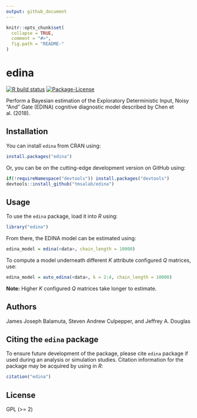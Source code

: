 ```yaml
---
output: github_document
---
```


<!-- README.md is generated from README.Rmd. Please edit that file -->

```r
knitr::opts_chunk$set(
  collapse = TRUE,
  comment = "#>",
  fig.path = "README-"
)
```

# edina

<!-- badges: start -->
[![R build status](https://github.com/tmsalab/edina/workflows/R-CMD-check/badge.svg)](https://github.com/tmsalab/edina/actions)
[![Package-License](http://img.shields.io/badge/license-GPL%20(%3E=2)-brightgreen.svg?style=flat)](http://www.gnu.org/licenses/gpl-2.0.html)
<!-- badges: end -->

Perform a Bayesian estimation of the Exploratory 
Deterministic Input, Noisy "And" Gate (EDINA)
cognitive diagnostic model described by Chen et al. (2018).

## Installation

You can install `edina` from CRAN using:

```r
install.packages("edina")
```

Or, you can be on the cutting-edge development version on GitHub using:

```r
if(!requireNamespace("devtools")) install.packages("devtools")
devtools::install_github("tmsalab/edina")
```

## Usage

To use the `edina` package, load it into _R_ using:

```r
library("edina")
```

From there, the EDINA model can be estimated using:

```r
edina_model = edina(<data>, chain_length = 10000)
```

To compute a model underneath different _K_ attribute configured _Q_ matrices, use:

```r
edina_model = auto_edina(<data>, k = 2:4, chain_length = 10000)
```

**Note:** Higher _K_ configured _Q_ matrices take longer to estimate. 

## Authors

James Joseph Balamuta, Steven Andrew Culpepper, and Jeffrey A. Douglas

## Citing the `edina` package

To ensure future development of the package, please cite `edina`
package if used during an analysis or simulation studies. Citation information
for the package may be acquired by using in *R*:

```r
citation("edina")
```

## License

GPL (>= 2)
